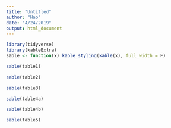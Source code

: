 ```yaml
---
title: "Untitled"
author: "Hao"
date: "4/24/2019"
output: html_document
---
```


```r
library(tidyverse)
library(kableExtra)
sable <- function(x) kable_styling(kable(x), full_width = F)
```

```r
sable(table1)
```

```r
sable(table2)
```

```r
sable(table3)
```

```r
sable(table4a)
```

```r
sable(table4b)
```

```r
sable(table5)
```